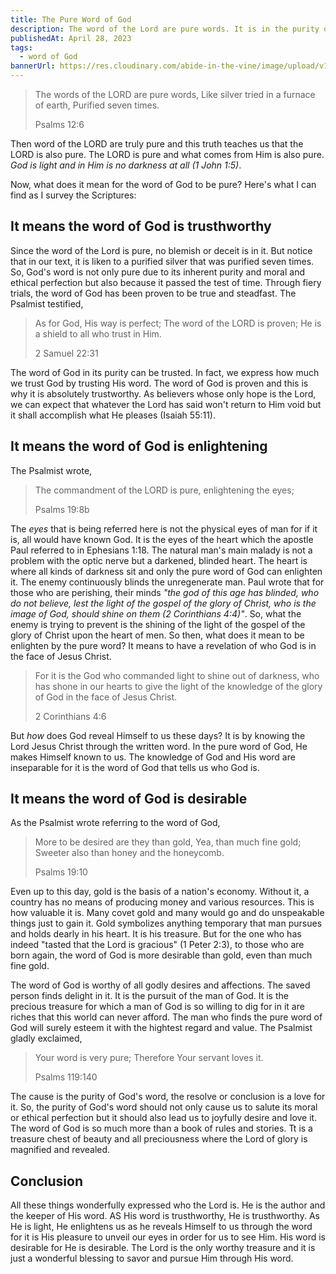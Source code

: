```yaml
---
title: The Pure Word of God
description: The word of the Lord are pure words. It is in the purity of God's word that we learn how trustworthy our God is. It is in it that we are enlightened. It is so much more desirable than any riches this world can afford.
publishedAt: April 28, 2023
tags:
  - word of God
bannerUrl: https://res.cloudinary.com/abide-in-the-vine/image/upload/v1682675348/the-pure-word-of-God_ge4psd.jpg
---
```


> The words of the LORD are pure words,
> Like silver tried in a furnace of earth,
> Purified seven times.
>
> Psalms 12:6

Then word of the LORD are truly pure and this truth teaches us that the LORD is also pure. The LORD is pure and what comes from Him is also pure. _God is light and in Him is no darkness at all (1 John 1:5)_.

Now, what does it mean for the word of God to be pure? Here's what I can find as I survey the Scriptures:

## It means the word of God is trusthworthy

Since the word of the Lord is pure, no blemish or deceit is in it. But notice that in our text, it is liken to a purified silver that was purified seven times. So, God's word is not only pure due to its inherent purity and moral and ethical perfection but also because it passed the test of time. Through fiery trials, the word of God has been proven to be true and steadfast. The Psalmist testified,

> As for God, His way is perfect;
> The word of the LORD is proven;
> He is a shield to all who trust in Him.
>
> 2 Samuel 22:31

The word of God in its purity can be trusted. In fact, we express how much we trust God by trusting His word. The word of God is proven and this is why it is absolutely trustworthy. As believers whose only hope is the Lord, we can expect that whatever the Lord has said won't return to Him void but it shall accomplish what He pleases (Isaiah 55:11).

## It means the word of God is enlightening

The Psalmist wrote,

> The commandment of the LORD is pure, enlightening the eyes;
>
> Psalms 19:8b

The _eyes_ that is being referred here is not the physical eyes of man for if it is, all would have known God. It is the eyes of the heart which the apostle Paul referred to in Ephesians 1:18. The natural man's main malady is not a problem with the optic nerve but a darkened, blinded heart. The heart is where all kinds of darkness sit and only the pure word of God can enlighten it. The enemy continuously blinds the unregenerate man. Paul wrote that for those who are perishing, their minds _"the god of this age has blinded, who do not believe, lest the light of the gospel of the glory of Christ, who is the image of God, should shine on them (2 Corinthians 4:4)"_. So, what the enemy is trying to prevent is the shining of the light of the gospel of the glory of Christ upon the heart of men. So then, what does it mean to be enlighten by the pure word? It means to have a revelation of who God is in the face of Jesus Christ.

> For it is the God who commanded light to shine out of darkness, who has shone in our hearts to give the light of the knowledge of the glory of God in the face of Jesus Christ.
>
> 2 Corinthians 4:6

But _how_ does God reveal Himself to us these days? It is by knowing the Lord Jesus Christ through the written word. In the pure word of God, He makes Himself known to us. The knowledge of God and His word are inseparable for it is the word of God that tells us who God is.

## It means the word of God is desirable

As the Psalmist wrote referring to the word of God,

> More to be desired are they than gold,
> Yea, than much fine gold;
> Sweeter also than honey and the honeycomb.
>
> Psalms 19:10

Even up to this day, gold is the basis of a nation's economy. Without it, a country has no means of producing money and various resources. This is how valuable it is. Many covet gold and many would go and do unspeakable things just to gain it. Gold symbolizes anything temporary that man pursues and holds dearly in his heart. It is his treasure. But for the one who has indeed "tasted that the Lord is gracious" (1 Peter 2:3), to those who are born again, the word of God is more desirable than gold, even than much fine gold.

The word of God is worthy of all godly desires and affections. The saved person finds delight in it. It is the pursuit of the man of God. It is the precious treasure for which a man of God is so willing to dig for in it are riches that this world can never afford. The man who finds the pure word of God will surely esteem it with the hightest regard and value. The Psalmist gladly exclaimed,

> Your word is very pure;
> Therefore Your servant loves it.
>
> Psalms 119:140

The cause is the purity of God's word, the resolve or conclusion is a love for it. So, the purity of God's word should not only cause us to salute its moral or ethical perfection but it should also lead us to joyfully desire and love it. The word of God is so much more than a book of rules and stories. Tt is a treasure chest of beauty and all preciousness where the Lord of glory is magnified and revealed.

## Conclusion

All these things wonderfully expressed who the Lord is. He is the author and the keeper of His word. AS His word is trusthworthy, He is trusthworthy. As He is light, He enlightens us as he reveals Himself to us through the word for it is His pleasure to unveil our eyes in order for us to see Him. His word is desirable for He is desirable. The Lord is the only worthy treasure and it is just a wonderful blessing to savor and pursue Him through His word.
